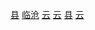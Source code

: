 [[Category:临沧区县|县]]
[[Category:云南省民族自治县|临沧]]
[[Category:中国拉祜族自治县|云]]
[[Category:中国佤族自治县|云]]
[[Category:中国布朗族自治地方|县]]
[[Category:中国傣族自治县|云]]

{{catmore|双江拉祜族佤族布朗族傣族自治县|云南省双江拉祜族佤族布朗族傣族自治县}}
